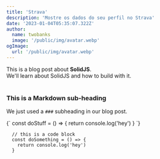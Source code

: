 ```yaml
---
title: 'Strava'
description: 'Mostre os dados do seu perfil no Strava'
date: '2023-01-04T05:35:07.322Z'
author:
  name: twobanks
  image: '/public/img/avatar.webp'
ogImage:
  url: '/public/img/avatar.webp'
---
```

<div>
  This is a blog post about <strong>SolidJS</strong>. <br/>
  We'll learn about SolidJS and how to build with it.
</div>

<br/>

### This is a Markdown sub-heading
We just used a `###` subheading in our blog post.

<SyntaxHighlighter language="javascript">
  {`
    const doStuff = () => {
      return console.log('hey')
    }
  `}
</SyntaxHighlighter>

```
  // this is a code block
  const doSomething = () => {
    return console.log('hey')
  }
```
